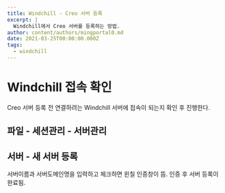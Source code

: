 ```yaml
---
title: Windchill - Creo 서버 등록
excerpt: |
  Windchill에서 Creo 서버를 등록하는 방법.
author: content/authors/mingportal0.md
date: 2021-03-25T00:00:00.000Z
tags:
  - windchill
---
```


# Windchill 접속 확인

Creo 서버 등록 전 연결하려는 Windchill 서버에 접속이 되는지 확인 후 진행한다.

## 파일 - 세션관리 - 서버관리

## 서버 - 새 서버 등록

서버이름과 서버도메인명을 입력하고 체크하면 윈칠 인증창이 뜸. 인증 후 서버 등록이 완료됨.
